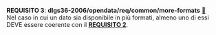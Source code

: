 ::: {#req-3 .callout-important appearance="simple" icon=false .requisito}
[**REQUISITO 3**]{.testo-rosso}: **dlgs36-2006/opendata/req/common/more-formats** [🔗](#req-3){.link-req}<br>
Nel caso in cui un dato sia disponibile in più formati, almeno uno di essi DEVE essere coerente con il [**REQUISITO 2**](#req-2){.testo-rosso}.
:::
